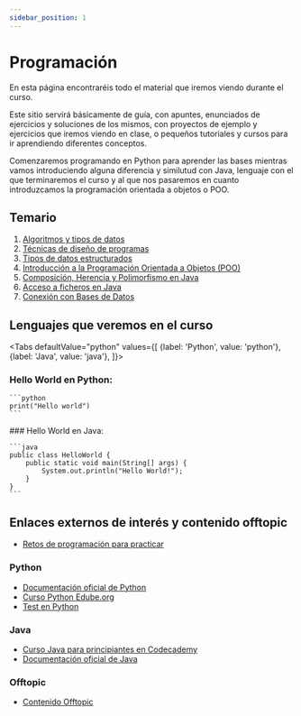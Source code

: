 ```yaml
---
sidebar_position: 1
---
```


# Programación

En esta página encontraréis todo el material que iremos viendo durante el curso. 

Este sitio servirá básicamente de guía, con apuntes, enunciados de ejercicios y soluciones de los mismos, con proyectos de ejemplo y ejercicios que iremos viendo en clase, o pequeños tutoriales y cursos para ir aprendiendo diferentes conceptos.

Comenzaremos programando en Python para aprender las bases mientras vamos introduciendo alguna diferencia y similutud con Java, lenguaje con el que terminaremos el curso y al que nos pasaremos en cuanto introduzcamos la programación orientada a objetos o POO.

## Temario

1. [Algoritmos y tipos de datos](./tema1/)
2. [Técnicas de diseño de programas](./tema2/)
3. [Tipos de datos estructurados](./tema3/)
4. [Introducción a la Programación Orientada a Objetos (POO)](./tema4/)
5. [Composición, Herencia y Polimorfismo en Java](./tema5/)
6. [Acceso a ficheros en Java](./tema6/)
7. [Conexión con Bases de Datos](./tema7/)

## Lenguajes que veremos en el curso

<Tabs
  defaultValue="python"
  values={[
    {label: 'Python', value: 'python'},
    {label: 'Java', value: 'java'},
  ]}>
  <TabItem value="python">
  ### Hello World en Python:

    ```python
    print("Hello world")
    ```
  </TabItem>
  <TabItem value="java">
  ### Hello World en Java:

    ```java
    public class HelloWorld {
        public static void main(String[] args) {
            System.out.println("Hello World!");
        }
    }
    ```
  </TabItem>
</Tabs>

## Enlaces externos de interés y contenido offtopic

- [Retos de programación para practicar](https://github.com/mouredev/retos-programacion-2023)

### Python

- [Documentación oficial de Python](https://docs.python.org/3/)
- [Curso Python Edube.org](https://edube.org/study/pe1)
- [Test en Python](./offtopic/tests_en_Python/)

### Java

- [Curso Java para principiantes en Codecademy](https://www.codecademy.com/learn/learn-java)
- [Documentación oficial de Java](https://docs.oracle.com/en/java/javase/22/docs/api/index.html)

### Offtopic

- [Contenido Offtopic](./offtopic/README.md)
